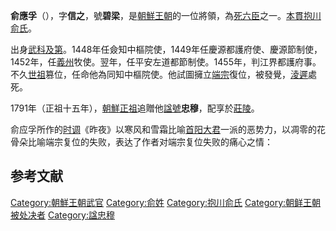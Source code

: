 {{Infobox Korean name
|hangul=유응부
|hanja=兪應孚
|rr=Yu Eung-bu
|mr=Yu Ŭngbu
|hangulja=신지
|hanjaja=信之
|rrja=Sinji
|mrja=Sinji
|hangulho=벽량
|hanjaho=碧梁
|rrho=Byeongnyang
|mrho=Pyŏngnyang
}}
'''俞應孚'''（{{bd|？||1456年||catIdx=Y}}），字'''信之'''，號'''碧梁'''，是[[朝鮮王朝|朝鮮王朝]]的一位將領，為[[死六臣|死六臣]]之一。[[本貫|本貫]][[抱川俞氏|抱川俞氏]]。

出身[[武科及第|武科及第]]。1448年任僉知中樞院使，1449年任慶源都護府使、慶源節制使，1452年，任[[義州|義州]]牧使。翌年，任平安左道都節制使。1455年，判江界都護府事。不久[[朝鮮世祖|世祖]]篡位，任命他為同知中樞院使。他試圖擁立[[朝鮮端宗|端宗]]復位，被發覺，[[淩遲|淩遲]]處死。

1791年（正祖十五年），[[朝鮮正祖|朝鮮正祖]]追贈他[[諡號|諡號]]'''忠穆'''，配享於[[朝鮮莊陵|莊陵]]。

俞应孚所作的[[時調_(朝鮮)|时调]]《昨夜》以寒风和雪霜比喻[[首阳大君|首阳大君]]一派的恶势力，以凋零的花骨朵比喻端宗复位的失败，表达了作者对端宗复位失败的痛心之情：{{r|通史|page=561}}
{{cquote|昨夜起寒风，满地下雪霜。青松遭此劫，竟不再挺立。何况花骨朵，自是不待言。——俞应孚时调《昨夜》译诗}}

==参考文献==
{{Reflist|refs=
<ref name="通史">{{cite book |author=李岩|coauthors=徐建顺、池水涌、俞成云  |title=《朝鲜文学通史》|year=2010年9月 |publisher=社会科学文献出版社 |location=北京|ISBN=978-7-5097-1511-6}}</ref>
}}



{{死六臣與生六臣}}
[[Category:朝鮮王朝武官|Category:朝鮮王朝武官]]
[[Category:俞姓|Category:俞姓]]
[[Category:抱川俞氏|Category:抱川俞氏]]
[[Category:朝鲜王朝被处决者|Category:朝鲜王朝被处决者]]
[[Category:諡忠穆|Category:諡忠穆]]